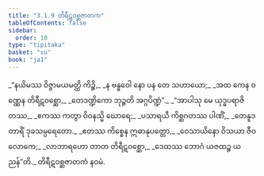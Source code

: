 ```yaml
---
title: "3.1.9 တိရီဋဝစ္ဆဇာတက"
tableOfContents: false
sidebar:
  order: 10
type: "tipitaka"
basket: "su"
book: "ja1"
---
```



<DynamicBreadcrumb />

<Division number="25" book="ja1">

<Paragraph number="702" type="verses" book="ja1">
_“နယိမဿ ဝိဇ္ဇာမယမတ္ထိ ကိဉ္စိ,_  
_န ဗန္ဓဝေါ နော ပန တေ သဟာယော;_  
_အထ ကေန ဝဏ္ဏေန တိရီဋဝစ္ဆော,_  
_တေဒဏ္ဍိကော ဘုဉ္ဇတိ အဂ္ဂပိဏ္ဍံ”._  

</Paragraph>

</Division>
<Division number="26" book="ja1">

<Paragraph number="703" type="verses" book="ja1">
_“အာပါသု မေ ယုဒ္ဓပရာဇိတဿ,_  
_ဧကဿ ကတွာ ဝိဝနသ္မိ ဃောရေ;_  
_ပသာရယီ ကိစ္ဆဂတဿ ပါဏိံ,_  
_တေနူဒတာရိံ ဒုခသမ္ပရေတော._  

</Paragraph>

</Division>
<Division number="27" book="ja1">

<Paragraph number="704" type="verses" book="ja1">
_ဧတဿ ကိစ္စေန ဣဓာနုပတ္တော,_  
_ဝေသာယိနော ဝိသယာ ဇီဝလောကေ;_  
_လာဘာရဟော တာတ တိရီဋဝစ္ဆော,_  
_ဒေထဿ ဘောဂံ ယဇထဉ္စ ယညန်”တိ._  


</Paragraph>
</Division>

<Paragraph number="705" type="center" book="ja1">
တိရီဋဝစ္ဆဇာတကံ နဝမံ.
</Paragraph>